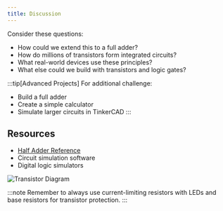```yaml
---
title: Discussion
---
```


Consider these questions:

- How could we extend this to a full adder?
- How do millions of transistors form integrated circuits?
- What real-world devices use these principles?
- What else could we build with transistors and logic gates?

:::tip[Advanced Projects]
For additional challenge:

- Build a full adder
- Create a simple calculator
- Simulate larger circuits in TinkerCAD
  :::

## Resources

- [Half Adder Reference](https://www.gsnetwork.com/half-adder/)
- Circuit simulation software
- Digital logic simulators

![Transistor Diagram](../images-common/binary-circuit-setup.png)

:::note
Remember to always use current-limiting resistors with LEDs and base resistors for transistor protection.
:::
